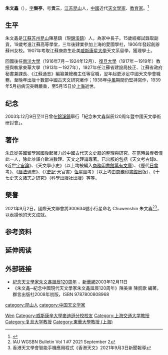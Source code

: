 '''朱文鑫'''（{{bd|1883年|10月9日|1939年|5月15日|catIdx=Z朱}}），[[表字|字]]'''槃亭'''，号'''贡三'''，[[江苏|江苏]][[昆山县|昆山]]人，[[中國|中國]]近代[[天文學家|天文學家]]、[[教育家|教育家]]。<ref>{{Cite book|title=20世纪中国学术大典 • 天文学 空间科学|author=王绶琯, 刘振兴主编|publisher=福建教育出版社|year=2003|isbn=|location=福州|pages=}}</ref>

== 生平 ==
朱文鑫是[[江蘇|江蘇]][[苏州|苏州]][[昆山|昆山]]陳墓鎮（現[[錦溪鎮|錦溪鎮]]）人，為家中長子。15歲經鄉試錄取副貢，19歲考進江蘇高等學堂，三年後肄業參加上海的愛國學社，1906年發起創辦蘇州女校。1907年考取江蘇庚款生赴美[[威斯康星大学麦迪逊分校|威斯康星大學]]天文系留學，獲理學士。

回國後任[[上海交通大學|南洋大學]]（1916年7月－1924年12月）、[[復旦大學|復旦大學]]（1917年－1919年）教授與執掌東華大學（1913年－1927年），1927年任江蘇省建設局技正、江蘇省政府秘書兼課長、《江蘇通志》編纂兼總務主任等官職，翌年起更涉足中國天文學會職務，至晚年出版十數部中國古天文研究著作；1938年[[中風|中風]]期間仍堅持寫作，1939年5月初病況突轉嚴重，至5月15日於[[上海|上海]]逝世。

== 纪念 ==
2003年12月9日至11日曾在[[錦溪鎮|錦溪鎮]]舉行「紀念朱文鑫誕辰120周年暨中國天文學術研討會」。

== 著作 ==
朱氏從美國留學回國後起著力於中國古代天文史籍的整理與研究，在當時最專者僅此一人，除此並譯介歐洲數理、天文之理論專著。已出版的包括《天文考古錄》、《近世[[宇宙論|宇宙論]]》、《天文學小史》（以上均被編入[[商務印書館|商務印書館]][[萬有文庫|萬有文庫]]）、《歷代[[日食|日食]]考》、《[[曆法|曆法]]通志》、《〈[[史記|史記]]·天官書〉[[恆星|恆星]]圖考》（以上均由[[商務印書館|商務印書館]]出版）、《十七史天文諸志之研究》（科學出版社出版）等等。

== 榮譽 ==
2021年9月2日，國際天文聯會將300634號小行星命名 Chuwenshin 朱文鑫<ref> IAU WGSBN Bulletin Vol 1 #7 2021 September 2</ref><ref>香港天文學會智能手機應用程式《香港天文》2021年9月3日新聞報導</ref>，以表揚他的天文成就。

== 参考资料 ==
{{reflist}}

== 延伸阅读 ==
{{Wikisource further reading}}

== 外部链接 ==
* [http://news.xinhuanet.com/st/2003-12/11/content_1225715.htm 紀念天文學家朱文鑫誕辰120周年] {{Wayback|url=http://news.xinhuanet.com/st/2003-12/11/content_1225715.htm |date=20050117084022 }}，[[新華網|新華網]]2003年12月11日
*《朱文鑫─紀念中國現代天文學家朱文鑫誕辰120周年》陳美東  陳凱歌  編著，群言出版社2008年初版，ISBN 9787800808968


{{Authority control}}
{{DEFAULTSORT:Zhu朱}}
[[Category:朱姓|Wen]]
[[category:昆山人|category:昆山人]]
[[Category:威斯康辛大學麥迪遜分校校友|Category:威斯康辛大學麥迪遜分校校友]]
[[Category:上海交通大学教授|Category:上海交通大学教授]]
[[Category:复旦大学教授|Category:复旦大学教授]]
[[Category:東華大學教授_(上海)|Category:東華大學教授 (上海)]]
[[category:中国天文学家|category:中国天文学家]]